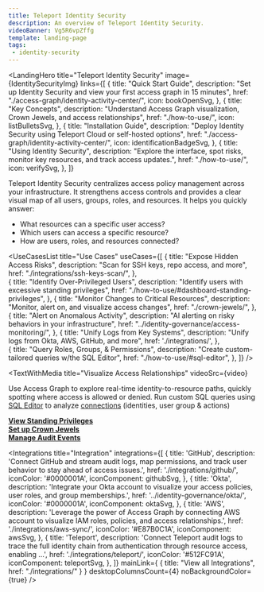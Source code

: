 ```yaml
---
title: Teleport Identity Security
description: An overview of Teleport Identity Security.
videoBanner: Vg5R6vpZffg
template: landing-page
tags:
 - identity-security
---
```



<LandingHero
  title="Teleport Identity Security"
  image={IdentitySecurityImg}
  links={[
    {
      title: "Quick Start Guide",
      description: "Set up Identity Security and view your first access graph in 15 minutes",
      href: "./access-graph/identity-activity-center/",
      icon: bookOpenSvg,
    },
    {
      title: "Key Concepts",
      description: "Understand Access Graph visualization, Crown Jewels, and access relationships",
      href: "./how-to-use/",
      icon: listBulletsSvg,
    },
    {
      title: "Installation Guide",
      description: "Deploy Identity Security using Teleport Cloud or self-hosted options",
      href: "./access-graph/identity-activity-center/",
      icon: identificationBadgeSvg,
    },
    {
      title: "Using Identity Security",
      description: "Explore the interface, spot risks, monitor key resources, and track access updates.",
      href: "./how-to-use/",
      icon: verifySvg,
    },
  ]}
>
  Teleport Identity Security centralizes access policy management across your infrastructure. It strengthens access controls and provides a clear visual map of all users, groups, roles, and resources. It helps you quickly answer:
  - What resources can a specific user access?
  - Which users can access a specific resource?
  - How are users, roles, and resources connected?
</LandingHero>

<UseCasesList
  title="Use Cases"
  useCases={[
    {
      title: "Expose Hidden Access Risks",
      description: "Scan for SSH keys, repo access, and more",
      href: "./integrations/ssh-keys-scan/",
    },  
    {
      title: "Identify Over-Privileged Users",
      description: "Identify users with excessive standing privileges",
      href: "./how-to-use/#dashboard-standing-privileges",
    },
    {
      title: "Monitor Changes to Critical Resources",
      description: "Monitor, alert on, and visualize access changes",
      href: "./crown-jewels/",
    },  
    {
      title: "Alert on Anomalous Activity",
      description: "AI alerting on risky behaviors in your infrastructure",
      href: "../identity-governance/access-monitoring/",
    },
    {
      title: "Unify Logs from Key Systems",
      description: "Unify logs from Okta, AWS, GitHub, and more",
      href: './integrations/',
    },  
    {
      title: "Query Roles, Groups, & Permissions",
      description: "Create custom-tailored queries w/the SQL Editor",
      href: "./how-to-use/#sql-editor",
    },
  ]}
/>

<TextWithMedia
  title="Visualize Access Relationships"
  videoSrc={video}
>
  Use Access Graph to explore real-time identity-to-resource paths, quickly spotting where access is allowed or denied. Run custom SQL queries using [SQL Editor](./how-to-use.mdx#sql-editor) to analyze
  [connections](./policy-connections.mdx) (identities, user group & actions)

  **[View Standing Privileges](./how-to-use.mdx#dashboard-standing-privileges)**  
  **[Set up Crown Jewels](./crown-jewels.mdx)**  
  **[Manage Audit Events](./integrations/teleport.mdx)**
</TextWithMedia>

<Integrations
  title="Integration"
  integrations={[
    {
      title: 'GitHub',
      description: 'Connect GitHub and stream audit logs, map permissions, and track user behavior to stay ahead of access issues.',
      href: './integrations/github/',
      iconColor: '#0000001A',
      iconComponent: githubSvg,
    },
    {
      title: 'Okta',
      description: 'Integrate your Okta account to visualize your access policies, user roles, and group memberships.',
      href: '../identity-governance/okta/',
      iconColor: '#0000001A',
      iconComponent: oktaSvg,
    },
    {
      title: 'AWS',
      description: 'Leverage the power of Access Graph by connecting AWS account to visualize IAM roles, policies, and access relationships.',
      href: './integrations/aws-sync/',
      iconColor: '#E87B0C1A',
      iconComponent: awsSvg,
    },
    {
      title: 'Teleport',
      description: 'Connect Teleport audit logs to trace the full identity chain from authentication through resource access, enabling ...',
      href: './integrations/teleport/',
      iconColor: '#512FC91A',
      iconComponent: teleportSvg,
    },
  ]}
  mainLink={
    {
      title: "View all Integrations",
      href: "./integrations/"
    }
  }
  desktopColumnsCount={4}
  noBackgroundColor={true}
/>